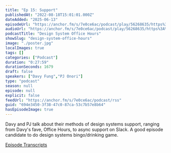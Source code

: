 ```yaml
---
title: "Ep 15: Support"
publishedAt: "2022-08-18T15:01:01.000Z"
dateAdded: "2025-06-13"
episodeUrl: "https://anchor.fm/s/7e0ce6ac/podcast/play/56268635/https%3A%2F%2Fd3ctxlq1ktw2nl.cloudfront.net%2Fstaging%2F2022-7-16%2F281181704-44100-2-9f4750898ed98.m4a"
audioUrl: "https://anchor.fm/s/7e0ce6ac/podcast/play/56268635/https%3A%2F%2Fd3ctxlq1ktw2nl.cloudfront.net%2Fstaging%2F2022-7-16%2F281181704-44100-2-9f4750898ed98.m4a"
podcastTitle: "Design System Office Hours"
showSlug: "design-system-office-hours"
image: "./poster.jpg"
localImages: true
tags: []
categories: ["Podcast"]
duration: "0:27:59"
durationSeconds: 1679
draft: false
speakers: ["Davy Fung","PJ Onori"]
type: "podcast"
season: null
episode: null
explicit: false
feedUrl: "https://anchor.fm/s/7e0ce6ac/podcast/rss"
guid: "694e3450-3f38-47c0-87ca-53c7b57e8b64"
hasEpisodeImage: true
---
```

Davy and PJ talk about their methods of design systems support, ranging from Davy's fave, Office Hours, to async support on Slack. A good episode candidate to do design systems bingo/drinking game. 

[Episode Transcripts](https://docs.google.com/document/d/1eBPOj7pQJBKCsc4uWlMM1XwwfTOLiK7Av_qEbwu2F_M/edit#)
